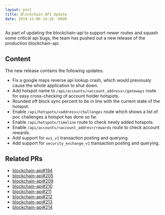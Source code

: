 ```yaml
---
layout: post
title: Blockchain API Update
date: 2019-11-06 14:28 -0800
---
```


As part of updating the blockchain-api to support newer routes and squash some critical api bugs,
the team has pushed out a new release of the production blockchain-api.

<!--truncate-->

## Content

The new release contains the following updates:

- Fix a google maps reverse api lookup crash, which would previously cause the whole application to
  shut down.
- Add hotspot name to `/api/accounts/<account_address>/gateways` route for easy cross-checking of
  account holder hotspots.
- Rounded off block sync percent to be in line with the current state of the hotspot.
- Enable `/api/hotspots/<address>/challenges` route which shows a list of poc challenges a hotspot
  has done so far.
- Enable `/api/hotspots/timeline` route to check newly added hotspots.
- Enable `/api/accounts/<account_addres>/rewards` route to check account rewards.
- Add support for `oui_v1` transaction posting and querying.
- Add support for `security_exchange_v1` transaction posting and querying.

## Related PRs

- [blockchain-api#194](https://github.com/helium/blockchain-api/pull/194)
- [blockchain-api#205](https://github.com/helium/blockchain-api/pull/205)
- [blockchain-api#209](https://github.com/helium/blockchain-api/pull/209)
- [blockchain-api#210](https://github.com/helium/blockchain-api/pull/210)
- [blockchain-api#211](https://github.com/helium/blockchain-api/pull/211)
- [blockchain-api#212](https://github.com/helium/blockchain-api/pull/212)
- [blockchain-api#213](https://github.com/helium/blockchain-api/pull/213)
- [blockchain-api#214](https://github.com/helium/blockchain-api/pull/214)
